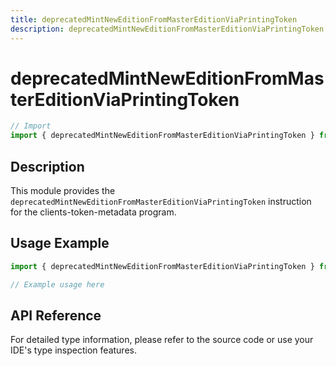 ```yaml
---
title: deprecatedMintNewEditionFromMasterEditionViaPrintingToken
description: deprecatedMintNewEditionFromMasterEditionViaPrintingToken from @macalinao/clients-token-metadata
---
```


# deprecatedMintNewEditionFromMasterEditionViaPrintingToken

```typescript
// Import
import { deprecatedMintNewEditionFromMasterEditionViaPrintingToken } from "@macalinao/clients-token-metadata";
```

## Description

This module provides the `deprecatedMintNewEditionFromMasterEditionViaPrintingToken` instruction for the clients-token-metadata program.

## Usage Example

```typescript
import { deprecatedMintNewEditionFromMasterEditionViaPrintingToken } from "@macalinao/clients-token-metadata";

// Example usage here
```

## API Reference

For detailed type information, please refer to the source code or use your IDE's type inspection features.
